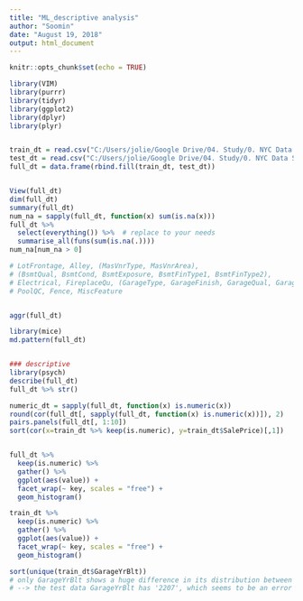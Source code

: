 ---
title: "ML_descriptive analysis"
author: "Soomin"
date: "August 19, 2018"
output: html_document
---

```{r setup, include=FALSE}
knitr::opts_chunk$set(echo = TRUE)
```
```{r}
library(VIM)
library(purrr)
library(tidyr)
library(ggplot2)
library(dplyr)
library(plyr)


train_dt = read.csv("C:/Users/jolie/Google Drive/04. Study/0. NYC Data Science/1. Projects/3. Machine Learning/data/train.csv")
test_dt = read.csv("C:/Users/jolie/Google Drive/04. Study/0. NYC Data Science/1. Projects/3. Machine Learning/data/test.csv")
full_dt = data.frame(rbind.fill(train_dt, test_dt))


View(full_dt)
dim(full_dt)
summary(full_dt)
num_na = sapply(full_dt, function(x) sum(is.na(x)))
full_dt %>%
  select(everything()) %>%  # replace to your needs
  summarise_all(funs(sum(is.na(.))))
num_na[num_na > 0]

# LotFrontage, Alley, (MasVnrType, MasVnrArea), 
# (BsmtQual, BsmtCond, BsmtExposure, BsmtFinType1, BsmtFinType2),
# Electrical, FireplaceQu, (GarageType, GarageFinish, GarageQual, GarageCond), 
# PoolQC, Fence, MiscFeature


aggr(full_dt)

library(mice)
md.pattern(full_dt)


### descriptive 
library(psych)
describe(full_dt)
full_dt %>% str()

numeric_dt = sapply(full_dt, function(x) is.numeric(x))
round(cor(full_dt[, sapply(full_dt, function(x) is.numeric(x))]), 2)
pairs.panels(full_dt[, 1:10])
sort(cor(x=train_dt %>% keep(is.numeric), y=train_dt$SalePrice)[,1])


full_dt %>%
  keep(is.numeric) %>% 
  gather() %>% 
  ggplot(aes(value)) +
  facet_wrap(~ key, scales = "free") +
  geom_histogram()

train_dt %>%
  keep(is.numeric) %>% 
  gather() %>% 
  ggplot(aes(value)) +
  facet_wrap(~ key, scales = "free") +
  geom_histogram()

sort(unique(train_dt$GarageYrBlt))
# only GarageYrBlt shows a huge difference in its distribution between train and test data. 
# --> the test data GarageYrBlt has '2207', which seems to be an error to be adjusted..

```

